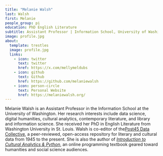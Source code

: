 ```yaml
---
title: "Melanie Walsh"
last: Walsh
first: Melanie
people_group: pi
education: PhD English Literature
subtitle: Assistant Professor | Information School, University of Washington
image: profile.jpg
about:
  template: trestles
  image: profile.jpg
  links:
    - icon: twitter
      text: twitter
      href: https://x.com/mellymeldubs
    - icon: github
      text: Github
      href: https://github.com/melaniewalsh
    - icon: person-circle
      text: Personal Website
      href: https://melaniewalsh.org/
---
```


Melanie Walsh is an Assistant Professor in the Information School at the University of Washington. Her research interests include data science, digital humanities, cultural analytics, contemporary literature, and library and information science. She received her PhD in English Literature from Washington University in St. Louis. Walsh is co-editor of the[ Post45 Data Collective](https://urldefense.com/v3/__https://data.post45.org/__;!!K-Hz7m0Vt54!l2qYpCc8mQGIJc9s8FpvheLeEo-Qq1hqOOF4dU37bErVdNeSQuVl7WwPF9hp5UYdms50VJ9kPZhPggg$), a peer-reviewed, open-access repository for literary and cultural data from 1945 to the present. She is also the author of _[Introduction to Cultural Analytics & Python](https://urldefense.com/v3/__https://melaniewalsh.github.io/Intro-Cultural-Analytics/__;!!K-Hz7m0Vt54!l2qYpCc8mQGIJc9s8FpvheLeEo-Qq1hqOOF4dU37bErVdNeSQuVl7WwPF9hp5UYdms50VJ9knQOzuPs$)_, an online programming textbook geared toward humanities and social science audiences. 
